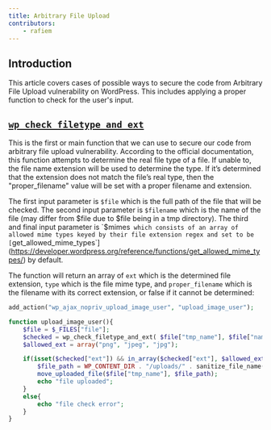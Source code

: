 ```yaml
---
title: Arbitrary File Upload
contributors:
    - rafiem
---
```




## Introduction

This article covers cases of possible ways to secure the code from Arbitrary File Upload vulnerability on WordPress. This includes applying a proper function to check for the user's input.

<LinkCard
  title="Learn more about Arbitrary File Upload"
  href="/academy/wordpress/vulnerabilities/arbitrary-file-upload/"
/>

## [`wp_check_filetype_and_ext`](https://developer.wordpress.org/reference/functions/wp_check_filetype_and_ext/)

This is the first or main function that we can use to secure our code from arbitrary file upload vulnerability. According to the official documentation, this function attempts to determine the real file type of a file. If unable to, the file name extension will be used to determine the type. If it’s determined that the extension does not match the file’s real type, then the "proper_filename" value will be set with a proper filename and extension.

The first input parameter is `$file` which is the full path of the file that will be checked. The second input parameter is `$filename` which is the name of the file (may differ from $file due to $file being in a tmp directory). The third and final input parameter is `$mimes` which consists of an array of allowed mime types keyed by their file extension regex and set to be [`get_allowed_mime_types`](https://developer.wordpress.org/reference/functions/get_allowed_mime_types/) by default.

The function will return an array of `ext` which is the determined file extension, `type` which is the file mime type, and `proper_filename` which is the filename with its correct extension, or false if it cannot be determined:


```php
add_action("wp_ajax_nopriv_upload_image_user", "upload_image_user");

function upload_image_user(){
    $file = $_FILES["file"];
    $checked = wp_check_filetype_and_ext( $file["tmp_name"], $file["name"] );
    $allowed_ext = array("png", "jpeg", "jpg");

    if(isset($checked["ext"]) && in_array($checked["ext"], $allowed_ext)){
        $file_path = WP_CONTENT_DIR . "/uploads/" . sanitize_file_name($file["name"]);
        move_uploaded_file($file["tmp_name"], $file_path);
        echo "file uploaded";
    }
    else{
        echo "file check error";
    }
}
``` 